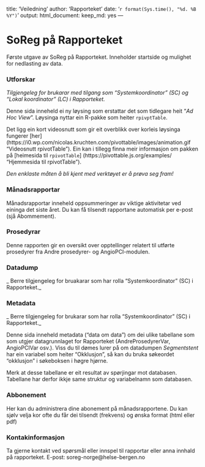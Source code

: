 title: 'Veiledning'
author: 'Rapporteket'
date: '`r format(Sys.time(), "%d. %B %Y")`'
output: 
  html_document: 
    keep_md: yes
---

# SoReg på Rapporteket
Første utgave av SoReg på Rapporteket. Inneholder startside og mulighet for nedlasting av data.



### Utforskar
_Tilgjengeleg for brukarar med tilgang som "Systemkoordinator" (SC) og "Lokal koordinator" (LC) i Rapporteket._


Denne sida inneheld ei ny løysing som erstattar det som tidlegare heit "*Ad Hoc View*". Løysinga nyttar ein R-pakke som heiter `rpivptTable`.

Det ligg ein kort videosnutt som gir eit overblikk over korleis løysinga fungerer [her] (https://i0.wp.com/nicolas.kruchten.com/pivottable/images/animation.gif "Videosnutt rpivotTable"). 
Ein kan i tillegg finna meir informasjon om pakken på [heimesida til `rpivotTable`] (https://pivottable.js.org/examples/ "Hjemmesida til rpivotTable"). 

_Den enklaste måten å bli kjent med verktøyet er å prøva seg fram!_


### Månadsrapportar

Månadsrapportar inneheld oppsummeringer av viktige aktivitetar ved eininga det siste året.
Du kan få tilsendt rapportane automatisk per e-post (sjå Abommement).


### Prosedyrar 
Denne rapporten gir en oversikt over opptellinger relatert til utførte prosedyrer fra Andre prosedyrer- og AngioPCI-modulen.


### Datadump
_ Berre tilgjengeleg for bruakarar som har rolla "Systemkoordinator" (SC) i Rapporteket._


### Metadata
_ Berre tilgjengeleg for brukarar som har rolla "Systemkoordinator" (SC) i Rapporteket._

Denne sida inneheld metadata ("data om data") om dei ulike tabellane som som utgjer datagrunnlaget for Rapporteket (AndreProsedyrerVar, AngioPCIVar osv.). Viss du til dømes lurer på om datadumpen *Segmentstent* har ein variabel som heiter "Okklusjon", så kan du bruka søkeordet "okklusjon" i søkeboksen i høgre hjørne.
 
Merk at desse tabellane er eit resultat av spørjingar mot databasen. Tabellane har derfor ikkje same struktur og variabelnamn som databasen.


### Abbonement
 
Her kan du administrera dine abonement på månadsrapportene.
Du kan sjølv velja kor ofte du får dei tilsendt (frekvens) og ønska format (html eller pdf)


### Kontakinformasjon
Ta gjerne kontakt ved spørsmål eller innspel til rapportar eller anna innhald på rapporteket. E-post: soreg-norge@helse-bergen.no












